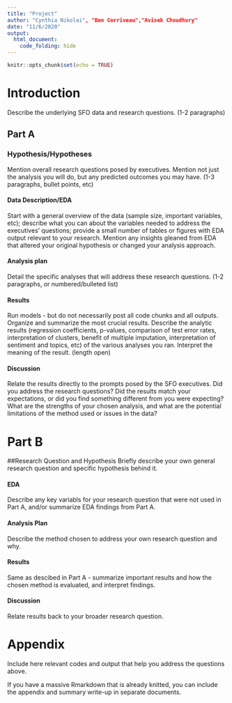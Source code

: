 ```yaml
---
title: "Project"
author: "Cynthia Nikolai", "Ben Corriveau","Avisek Choudhury"
date: "11/6/2020"
output:
  html_document:
    code_folding: hide
---
```


```r
knitr::opts_chunk$set(echo = TRUE)
```

# Introduction
Describe the underlying SFO data and research questions. (1-2 paragraphs)

## Part A
### Hypothesis/Hypotheses
Mention overall research questions posed by executives. Mention not just the analysis you will do, but any predicted outcomes you may have. (1-3 paragraphs, bullet points, etc)

#### Data Description/EDA
Start with a general overview of the data (sample size, important variables, etc); describe what you can about the variables needed to address the executives’ questions; provide a small number of tables or figures with EDA output relevant to your research. Mention any insights gleaned from EDA that altered your original hypothesis or changed your analysis approach.

#### Analysis plan
Detail the specific analyses that will address these research questions. (1-2 paragraphs, or numbered/bulleted list)

#### Results
Run models - but do not necessarily post all code chunks and all outputs. Organize and summarize the most crucial results. Describe the analytic results (regression coefficients, p-values, comparison of test error rates, interpretation of clusters, benefit of multiple imputation, interpretation of sentiment and topics, etc) of the various analyses you ran. Interpret the meaning of the result. (length open)

#### Discussion
Relate the results directly to the prompts posed by the SFO executives. Did you address the research questions? Did the results match your expectations, or did you find something different from you were expecting? What are the strengths of your chosen analysis, and what are the potential limitations of the method used or issues in the data?

# Part B
##Research Question and Hypothesis
Briefly describe your own general research question and specific hypothesis behind it.

#### EDA
Describe any key variabls for your research question that were not used in Part A, and/or summarize EDA findings from Part A.

#### Analysis Plan
Describe the method chosen to address your own research question and why.

#### Results
Same as descibed in Part A - summarize important results and how the chosen method is evaluated, and interpret findings.

#### Discussion
Relate results back to your broader research question.

# Appendix
Include here relevant codes and output that help you address the questions above.

If you have a massive Rmarkdown that is already knitted, you can include the appendix and summary write-up in separate documents.
